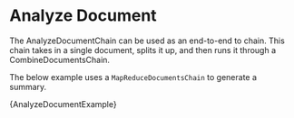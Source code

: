 # Analyze Document

The AnalyzeDocumentChain can be used as an end-to-end to chain. This chain takes in a single document, splits it up, and then runs it through a CombineDocumentsChain.


The below example uses a `MapReduceDocumentsChain` to generate a summary.

<CodeBlock language="typescript">{AnalyzeDocumentExample}</CodeBlock>
